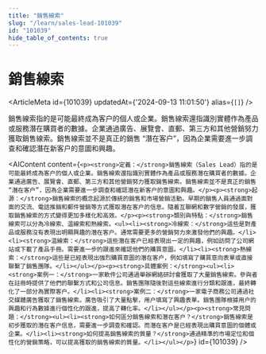 ```yaml
---
title: "銷售線索"
slug: "/learn/sales-lead-101039"
id: "101039"
hide_table_of_contents: true
---
```



# 銷售線索

<ArticleMeta id={101039} updatedAt={'2024-09-13 11:01:50'} alias={`[]`} />
<div className='border-solid border-b border-t-0 my-4 border-[var(--ifm-color-gray-300)]' />

銷售線索指的是可能最終成為客户的個人或企業。銷售線索還指識別實體作為產品或服務潛在購買者的數據。企業通過廣告、展覽會、直郵、第三方和其他營銷努力獲取銷售線索。銷售線索並不是真正的銷售 “潛在客户”，因為企業需要進一步調查和確認潛在新客户的意圖和興趣。

<AIContent content={`<p><strong>定義：</strong>銷售線索（Sales Lead）指的是可能最終成為客户的個人或企業。銷售線索還指識別實體作為產品或服務潛在購買者的數據。企業通過廣告、展覽會、直郵、第三方和其他營銷努力獲取銷售線索。銷售線索並不是真正的銷售 “潛在客户”，因為企業需要進一步調查和確認潛在新客户的意圖和興趣。</p><p><strong>起源：</strong>銷售線索的概念起源於傳統的銷售和市場營銷活動。早期的銷售人員通過面對面的交流、電話推銷和郵件營銷等方式獲取潛在客户的信息。隨着互聯網和數字營銷的發展，獲取銷售線索的方式變得更加多樣化和高效。</p><p><strong>類別與特點：</strong>銷售線索可以分為冷線索、温線索和熱線索。<ul><li><strong>冷線索：</strong>這些是對產品或服務沒有表現出明顯興趣的潛在客户。通常需要更多的營銷努力來激發他們的興趣。</li><li><strong>温線索：</strong>這些潛在客户已經表現出一定的興趣，例如訪問了公司網站或下載了產品手冊。需要進一步的跟進來確認他們的購買意圖。</li><li><strong>熱線索：</strong>這些是已經表現出強烈購買意圖的潛在客户，例如填寫了購買意向表單或直接聯繫了銷售團隊。</li></ul></p><p><strong>具體案例：</strong><ul><li><strong>案例一：</strong>一家軟件公司通過舉辦網絡研討會獲取了大量銷售線索。參與者在註冊時提供了他們的聯繫方式和公司信息。銷售團隊隨後對這些線索進行分類和跟進，最終轉化了一部分為實際客户。</li><li><strong>案例二：</strong>一家電子商務公司通過社交媒體廣告獲取了銷售線索。廣告吸引了大量點擊，用户填寫了興趣表單。銷售團隊根據用户的興趣和行為數據進行個性化的跟進，提高了轉化率。</li></ul></p><p><strong>常見問題：</strong><ul><li><strong>如何區分銷售線索和潛在客户？</strong>銷售線索是初步獲取的潛在客户信息，需要進一步調查和確認。而潛在客户是已經表現出購買意圖的個體或企業。</li><li><strong>如何提高銷售線索的質量？</strong>通過精準的市場定位和個性化的營銷策略，可以提高獲取的銷售線索的質量。</li></ul></p>`} id={101039} />
